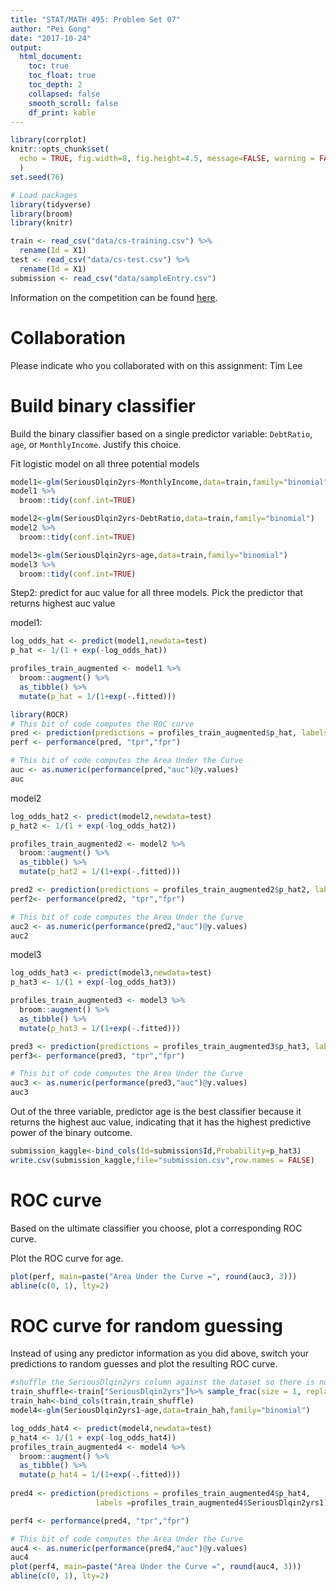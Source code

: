 ```yaml
---
title: "STAT/MATH 495: Problem Set 07"
author: "Pei Gong"
date: "2017-10-24"
output:
  html_document:
    toc: true
    toc_float: true
    toc_depth: 2
    collapsed: false
    smooth_scroll: false
    df_print: kable
---
```


```r
library(corrplot)
knitr::opts_chunk$set(
  echo = TRUE, fig.width=8, fig.height=4.5, message=FALSE, warning = FALSE
  )
set.seed(76)

# Load packages
library(tidyverse)
library(broom)
library(knitr)

train <- read_csv("data/cs-training.csv") %>% 
  rename(Id = X1)
test <- read_csv("data/cs-test.csv") %>% 
  rename(Id = X1)
submission <- read_csv("data/sampleEntry.csv")
```

Information on the competition can be found [here](https://www.kaggle.com/c/GiveMeSomeCredit/data).



# Collaboration

Please indicate who you collaborated with on this assignment: Tim Lee



# Build binary classifier

Build the binary classifier based on a single predictor variable: `DebtRatio`,
`age`, or `MonthlyIncome`. Justify this choice. 

Fit logistic model on all three potential models
```r
model1<-glm(SeriousDlqin2yrs~MonthlyIncome,data=train,family="binomial")
model1 %>% 
  broom::tidy(conf.int=TRUE)
```

```r
model2<-glm(SeriousDlqin2yrs~DebtRatio,data=train,family="binomial")
model2 %>% 
  broom::tidy(conf.int=TRUE)
```

```r
model3<-glm(SeriousDlqin2yrs~age,data=train,family="binomial")
model3 %>% 
  broom::tidy(conf.int=TRUE)
```


Step2: predict for auc value for all three models. Pick the predictor that returns highest auc value

model1:
```r
log_odds_hat <- predict(model1,newdata=test)
p_hat <- 1/(1 + exp(-log_odds_hat))

profiles_train_augmented <- model1 %>% 
  broom::augment() %>% 
  as_tibble() %>% 
  mutate(p_hat = 1/(1+exp(-.fitted)))

library(ROCR)
# This bit of code computes the ROC curve
pred <- prediction(predictions = profiles_train_augmented$p_hat, labels = profiles_train_augmented$SeriousDlqin2yrs)
perf <- performance(pred, "tpr","fpr") 

# This bit of code computes the Area Under the Curve
auc <- as.numeric(performance(pred,"auc")@y.values)
auc
```

model2 
```r
log_odds_hat2 <- predict(model2,newdata=test)
p_hat2 <- 1/(1 + exp(-log_odds_hat2))

profiles_train_augmented2 <- model2 %>% 
  broom::augment() %>% 
  as_tibble() %>% 
  mutate(p_hat2 = 1/(1+exp(-.fitted)))

pred2 <- prediction(predictions = profiles_train_augmented2$p_hat2, labels = profiles_train_augmented2$SeriousDlqin2yrs)
perf2<- performance(pred2, "tpr","fpr") 

# This bit of code computes the Area Under the Curve
auc2 <- as.numeric(performance(pred2,"auc")@y.values)
auc2
```

model3 
```r
log_odds_hat3 <- predict(model3,newdata=test)
p_hat3 <- 1/(1 + exp(-log_odds_hat3))

profiles_train_augmented3 <- model3 %>% 
  broom::augment() %>% 
  as_tibble() %>% 
  mutate(p_hat3 = 1/(1+exp(-.fitted)))

pred3 <- prediction(predictions = profiles_train_augmented3$p_hat3, labels = profiles_train_augmented3$SeriousDlqin2yrs)
perf3<- performance(pred3, "tpr","fpr") 

# This bit of code computes the Area Under the Curve
auc3 <- as.numeric(performance(pred3,"auc")@y.values)
auc3
```
Out of the three variable, predictor age is the best classifier because it returns the highest auc value, indicating that it has the highest predictive power of the binary outcome. 

```r
submission_kaggle<-bind_cols(Id=submission$Id,Probability=p_hat3)
write.csv(submission_kaggle,file="submission.csv",row.names = FALSE)
```

# ROC curve

Based on the ultimate classifier you choose, plot a corresponding ROC curve.


Plot the ROC curve for age.

```r
plot(perf, main=paste("Area Under the Curve =", round(auc3, 3)))
abline(c(0, 1), lty=2)
```


# ROC curve for random guessing

Instead of using any predictor information as you did above, switch your predictions to random guesses and plot the resulting ROC curve.

```r
#shuffle the SeriousDlqin2yrs column against the dataset so there is no relationship between predictor and y
train_shuffle<-train["SeriousDlqin2yrs"]%>% sample_frac(size = 1, replace = TRUE)
train_hah<-bind_cols(train,train_shuffle)
model4<-glm(SeriousDlqin2yrs1~age,data=train_hah,family="binomial")
```

```r
log_odds_hat4 <- predict(model4,newdata=test)
p_hat4 <- 1/(1 + exp(-log_odds_hat4))
profiles_train_augmented4 <- model4 %>% 
  broom::augment() %>% 
  as_tibble() %>% 
  mutate(p_hat4 = 1/(1+exp(-.fitted))) 
  
pred4 <- prediction(predictions = profiles_train_augmented4$p_hat4, 
                   labels =profiles_train_augmented4$SeriousDlqin2yrs1)

perf4 <- performance(pred4, "tpr","fpr") 

# This bit of code computes the Area Under the Curve
auc4 <- as.numeric(performance(pred4,"auc")@y.values)
auc4
plot(perf4, main=paste("Area Under the Curve =", round(auc4, 3)))
abline(c(0, 1), lty=2)
```
